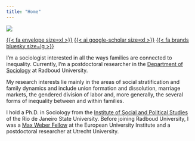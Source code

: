 ```yaml
---
title: "Home"
---
```


::: {.group}

:::{.left}

![](/files/profile.jpg){fig-align="right"}

[{{< fa envelope size=xl >}}](mailto:weverthon.machado@ru.nl) 
[{{< ai google-scholar size=xl >}}](https://scholar.google.com/citations?user=miJiVQcAAAAJ&hl=en)
[{{< fa brands bluesky size=lg >}}](https://bsky.app/profile/weverthon.com) 

:::

::: {.right}

I'm a sociologist interested in all the ways families are connected to inequality. Currently, I'm a postdoctoral researcher in the [Department of Sociology](https://www.ru.nl/en/departments/faculty-of-social-sciences/sociology) at Radboud University. 

My research interests lie mainly in the areas of social stratification and family dynamics and include union formation and dissolution, marriage markets, the gendered division of labor and, more generally, the several forms of inequality between and within families.

I hold a Ph.D. in Sociology from the [Institute of Social and Political Studies](http://www.iesp.uerj.br/en/) of the Rio de Janeiro State University. Before joining Radboud University, I was a [Max Weber Fellow](https://www.eui.eu/ProgrammesAndFellowships/MaxWeberProgramme/alumni/Max-Weber-Alumni-Bio?id=31180) at the European University Institute and a postdoctoral researcher at Utrecht University. 
:::
:::

